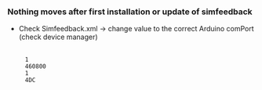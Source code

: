 === Nothing moves after first installation or update of simfeedback ===
*Check Simfeedback.xml -> change value to the correct Arduino comPort (check device manager)
 </MotorList>
      <comPort>1</comPort>
      <baudRate>460800</baudRate>
      <id>1</id>
      <type>4DC</type>
 </MotionControllerConfigData>